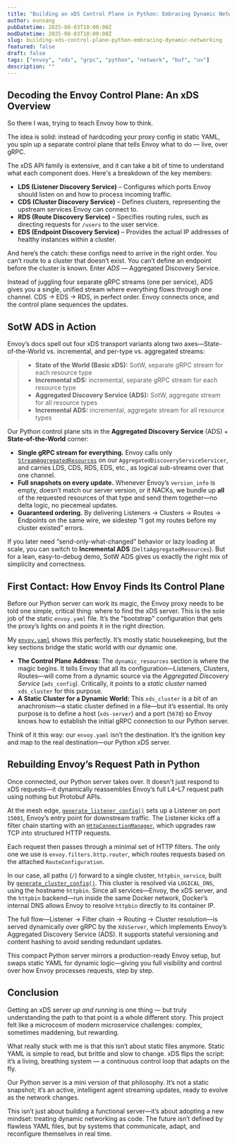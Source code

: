 ```yaml
---
title: "Building an xDS Control Plane in Python: Embracing Dynamic Networking"
author: eunsang
pubDatetime: 2025-08-03T10:00:00Z
modDatetime: 2025-08-03T10:00:00Z
slug: building-xds-control-plane-python-embracing-dynamic-networking
featured: false
draft: false
tags: ["envoy", "xds", "grpc", "python", "network", "buf", "uv"]
description: ""
--- 
```


## Decoding the Envoy Control Plane: An xDS Overview

So there I was, trying to teach Envoy how to think.

The idea is solid: instead of hardcoding your proxy config in static YAML, you spin up a separate control plane that tells Envoy what to do — live, over gRPC.

The xDS API family is extensive, and it can take a bit of time to understand what each component does. Here's a breakdown of the key members:

* **LDS (Listener Discovery Service)** – Configures which ports Envoy should listen on and how to process incoming traffic.
* **CDS (Cluster Discovery Service)** – Defines clusters, representing the upstream services Envoy can connect to.
* **RDS (Route Discovery Service)** – Specifies routing rules, such as directing requests for `/users` to the user service.
* **EDS (Endpoint Discovery Service)** – Provides the actual IP addresses of healthy instances within a cluster.

And here’s the catch: these configs need to arrive in the right order. You can’t route to a cluster that doesn’t exist. You can’t define an endpoint before the cluster is known. Enter *ADS* — Aggregated Discovery Service.

Instead of juggling four separate gRPC streams (one per service), ADS gives you a single, unified stream where everything flows through one channel. CDS → EDS → RDS, in perfect order. Envoy connects once, and the control plane sequences the updates.

## SotW ADS in Action

Envoy’s docs spell out four xDS transport variants along two axes—State-of-the-World vs. incremental, and per-type vs. aggregated streams:

> * **State of the World (Basic xDS):** SotW, separate gRPC stream for each resource type
> * **Incremental xDS:** incremental, separate gRPC stream for each resource type
> * **Aggregated Discovery Service (ADS):** SotW, aggregate stream for all resource types
> * **Incremental ADS:** incremental, aggregate stream for all resource types

Our Python control plane sits in the **Aggregated Discovery Service** (ADS) + **State-of-the-World** corner:

* **Single gRPC stream for everything.** Envoy calls only [`StreamAggregatedResources`](https://github.com/CynicDog/Envoy-xDS-server-in-python/blob/52925c42c187eeb6b657b7af0af2193b3111069e/xds_server.py#L231) on our `AggregatedDiscoveryServiceServicer`, and carries LDS, CDS, RDS, EDS, etc., as logical sub-streams over that one channel.
* **Full snapshots on every update.** Whenever Envoy’s `version_info` is empty, doesn’t match our server version, or it NACKs, we bundle up **all** of the requested resources of that type and send them together—no delta logic, no piecemeal updates.
* **Guaranteed ordering.** By delivering Listeners → Clusters → Routes → Endpoints on the same wire, we sidestep “I got my routes before my cluster existed” errors.

If you later need “send-only-what-changed” behavior or lazy loading at scale, you can switch to **Incremental ADS** (`DeltaAggregatedResources`). But for a lean, easy-to-debug demo, SotW ADS gives us exactly the right mix of simplicity and correctness.

## First Contact: How Envoy Finds Its Control Plane

Before our Python server can work its magic, the Envoy proxy needs to be told one simple, critical thing: where to find the xDS server. This is the sole job of the static `envoy.yaml` file. It’s the "bootstrap" configuration that gets the proxy’s lights on and points it in the right direction.

My [`envoy.yaml`](https://github.com/CynicDog/Envoy-xDS-server-in-python/blob/main/envoy.yaml) shows this perfectly. It’s mostly static housekeeping, but the key sections bridge the static world with our dynamic one.

* **The Control Plane Address:** The `dynamic_resources` section is where the magic begins. It tells Envoy that all its configuration—Listeners, Clusters, Routes—will come from a dynamic source via the *Aggregated Discovery Service* (`ads_config`). Critically, it points to a *static cluster* named `xds_cluster` for this purpose.
* **A Static Cluster for a Dynamic World:** This `xds_cluster` is a bit of an anachronism—a static cluster defined in a file—but it’s essential. Its only purpose is to define a host (`xds-server`) and a port (`5678`) so Envoy knows how to establish the initial gRPC connection to our Python server.

Think of it this way: our `envoy.yaml` isn’t the destination. It’s the ignition key and map to the real destination—our Python xDS server.

## Rebuilding Envoy’s Request Path in Python

Once connected, our Python server takes over. It doesn't just respond to xDS requests—it dynamically reassembles Envoy’s full L4–L7 request path using nothing but Protobuf APIs.

At the mesh edge, [`generate_listener_config()`](https://github.com/CynicDog/Envoy-xDS-server-in-python/blob/52925c42c187eeb6b657b7af0af2193b3111069e/xds_server.py#L75) sets up a Listener on port `15001`, Envoy’s entry point for downstream traffic. The Listener kicks off a filter chain starting with an [`HttpConnectionManager`](https://github.com/CynicDog/Envoy-xDS-server-in-python/blob/52925c42c187eeb6b657b7af0af2193b3111069e/xds_server.py#L113), which upgrades raw TCP into structured HTTP requests.

Each request then passes through a minimal set of HTTP filters. The only one we use is `envoy.filters.http.router`, which routes requests based on the attached `RouteConfiguration`.

In our case, all paths (`/`) forward to a single cluster, `httpbin_service`, built by [`generate_cluster_config()`](https://github.com/CynicDog/Envoy-xDS-server-in-python/blob/52925c42c187eeb6b657b7af0af2193b3111069e/xds_server.py#L164). This cluster is resolved via `LOGICAL_DNS`, using the hostname `httpbin`. Since all services—Envoy, the xDS server, and the `httpbin` backend—run inside the same Docker network, Docker’s internal DNS allows Envoy to resolve `httpbin` directly to its container IP.

The full flow—Listener → Filter chain → Routing → Cluster resolution—is served dynamically over gRPC by the `XdsServer`, which implements Envoy’s Aggregated Discovery Service (ADS). It supports stateful versioning and content hashing to avoid sending redundant updates.

This compact Python server mirrors a production-ready Envoy setup, but swaps static YAML for dynamic logic—giving you full visibility and control over how Envoy processes requests, step by step.

## Conclusion

Getting an xDS server *up and running* is one thing — but truly understanding the path to that point is a whole different story. This project felt like a microcosm of modern microservice challenges: complex, sometimes maddening, but rewarding.

What really stuck with me is that this isn’t about static files anymore. Static YAML is simple to read, but brittle and slow to change. xDS flips the script: it’s a living, breathing system — a continuous control loop that adapts on the fly.

Our Python server is a mini version of that philosophy. It’s not a static snapshot; it’s an active, intelligent agent streaming updates, ready to evolve as the network changes.

This isn’t just about building a functional server—it’s about adopting a new mindset: treating dynamic networking as code. The future isn’t defined by flawless YAML files, but by systems that communicate, adapt, and reconfigure themselves in real time.

